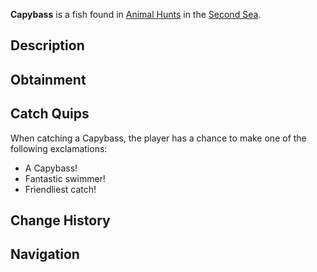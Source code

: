 {{FishInfobox
|image          = Capybass.png
|rarity         = Limited
|event          = Animal Hunt
|sea            = Second Sea
|location       = [[Animals - Sea 2]]
|sublocation    = 
|sources        = Fishing Rod
|radar_location = 
|prog_speed     = -50
|xp             = 3700
|weather        = Clear
|time           = 
|season         = Autumn
|bait           = Seaweed
|base_weight    = 75
|base_value     = 1500
|weight_range   = 50
|base_chance    = 20
|base_resil     = 25
}}
'''Capybass''' is a {{Rarity|Limited}} fish found in [[Animal Hunt]]s in the [[Second Sea]].

== Description ==
{{Description|A laid-back fish with a friendly snout, basking in calm waters.|Bestiary Entry}}

== Obtainment ==
{{Description|It lounges where the autumn sun softens the ripples.|Bestiary Hint}}
{{Fish Availability|
Animal Hunt/Second Sea
|top_rods      = 
Plastic Rod\299459.66\481027.46;
Fischer's Rod\137899.52\487625;
Fast Rod\134571.53\487625;
Magma Rod\103789.84\145096.26;
North-Star Rod\101854.53\238920.1;
Firefly Rod\84808.43\900656.25;
Adventurer's Rod\71202.84\765000;
Brick Built Rod\56751.54\569852.94;
Lucky Rod\50630.97\499148.73;
Fungal Rod\43204.99\496235.29;
Steady Rod\89452.02\109024.31;
Free Spirit Rod\83219.17\261887.86;
Astralhook Rod\76990.47\209271.06;
Blazebringer Rod\61543.07\191691.85;
Verdant Shear Rod\56747.23\180557.21;
Trident Rod\53934.94\155117.72;
Ethereal Prism Rod\38467.34\120958.28;
Seraphic Rod\37904.03\120602.27;
No-Life Rod\36767.76\120983.96;
Challenger's Rod\36287.4\118945.68;
Rod Of The Exalted One\35515.57\111400.12;
Rod Of The Forgotten Fang\35394.66\113027.57;
Rod Of The Depths\34244.67\110569.22;
Depthseeker Rod\32960.26\111503.25;
Volcanic Rod\32917.89\109590.12;
Zeus Rod\32675.53\108783.24;
Avalanche Rod\32508.83\110155.51
|recommended   = Free Spirit Rod
}}

== Catch Quips ==
When catching a Capybass, the player has a chance to make one of the following exclamations:
* A Capybass!
* Fantastic swimmer!
* Friendliest catch!

== Change History ==
{{Change History|{{subst:Current Version}}}}

== Navigation ==
{{Fish Navbox|Animals - Sea 2}}